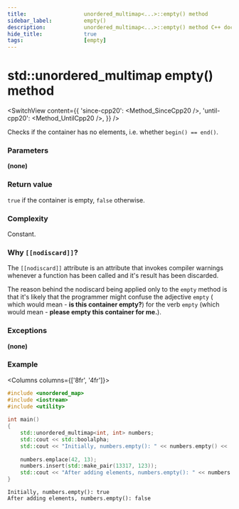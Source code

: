 ```yaml
---
title:					unordered_multimap<...>::empty() method
sidebar_label:			empty()
description:			unordered_multimap<...>::empty() method C++ documentation
hide_title:				true
tags:					[empty]
---
```



<!----------------- Codes ---------------------->

<!-- empty() -->

# std::unordered_multimap empty() method

<SwitchView content={{
        'since-cpp20': <Method_SinceCpp20 />,
        'until-cpp20': <Method_UntilCpp20 />,
    }} />

Checks if the container has no elements, i.e. whether `begin() == end()`.

### Parameters

**(none)**

### Return value

`true` if the container is empty, `false` otherwise.

### Complexity

Constant.

### Why `[[nodiscard]]`?

The `[[nodiscard]]` attribute is an attribute that invokes compiler warnings whenever
a function has been called and it's result has been discarded.

The reason behind the nodiscard being applied only to the `empty` method is that
it's likely that the programmer might confuse the adjective `empty` (
which would mean - **is this container empty?**) for the verb `empty` (which would mean - **please empty this container for me.**).

### Exceptions

**(none)**

### Example

<Columns columns={['8fr', '4fr']}>
<div>

```cpp title='Main.cpp' showLineNumbers
#include <unordered_map>
#include <iostream>
#include <utility>
 
int main()
{
    std::unordered_multimap<int, int> numbers;
    std::cout << std::boolalpha;
    std::cout << "Initially, numbers.empty(): " << numbers.empty() << '\n';
 
    numbers.emplace(42, 13);
    numbers.insert(std::make_pair(13317, 123));  
    std::cout << "After adding elements, numbers.empty(): " << numbers.empty() << '\n';
}
```

</div>
<div>

```plaintext title="Output"
Initially, numbers.empty(): true
After adding elements, numbers.empty(): false
```

</div>
</Columns>
